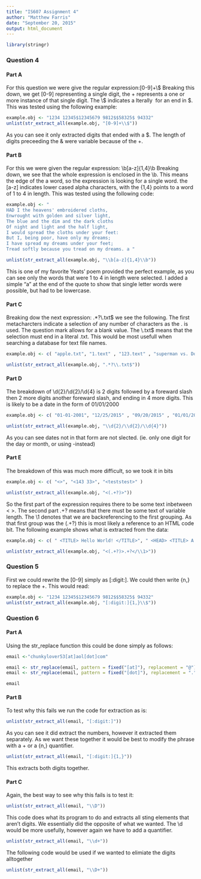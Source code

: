 ```yaml
---
title: "IS607 Assignment 4"
author: "Matthew Farris"
date: "September 20, 2015"
output: html_document
---
```

```r
library(stringr)
```
### Question 4 

#### Part A
For this question we were give the regular expression:[0-9]+\\$
Breaking this down, we get [0-9] representing a single digit, the + represents a one or more instance of that single digit. The \\$ indicates a lterally \ for an end in $. This was tested using the following example:
```r

example.obj <- "1234 12345$12345679 9812$$58325$ 94332"
unlist(str_extract_all(example.obj, "[0-9]+\\$"))

```

As you can see it only extracted digits that ended with a $. The length of digits preceeding the & were variable because of the +.

#### Part B

For this we were given the regular expression: \\b[a-z]{1,4}\\b
Breaking down, we see that the whole expression is enclosed in the \\b. This means the edge of the a word, so the expression is looking for a single word. the [a-z] indicates lower cased alpha characters, with the {1,4} points to a word of 1 to 4 in length. This was tested using the following code: 
```r

example.obj <- "
HAD I the heavens' embroidered cloths,
Enwrought with golden and silver light,
The blue and the dim and the dark cloths
Of night and light and the half light,
I would spread the cloths under your feet:
But I, being poor, have only my dreams;
I have spread my dreams under your feet;
Tread softly because you tread on my dreams. a " 

unlist(str_extract_all(example.obj, "\\b[a-z]{1,4}\\b"))

```

This is one of my favorite Yeats' poem provided the perfect example, as you can see only the words that were 1 to 4 in length were selected. I added a simple "a" at the end of the quote to show that single letter words were possible, but had to be lowercase. 


#### Part C
Breaking dow the next expression: .*?\\.txt$ we see the following. The first metacharcters indicate a selection of any number of characters as the . is used. The question mark allows for a blank value. The \\.txt$ means that the selection must end in a literal .txt. This would be most usefull when searching a database for text file names. 

```r

example.obj <- c( "apple.txt", "1.text" , "123.text" , "superman vs. Doomsday.txt", ".txt" )

unlist(str_extract_all(example.obj, ".*?\\.txt$"))

```
#### Part D

The breakdown of \\d{2}/\\d{2}/\\d{4} is 2 digits followed by a foreward slash then 2 more digits another foreward slash, and ending in 4 more digits. This is likely to be a date in the form of 01/01/2000
```r

example.obj <- c( "01-01-2001", "12/25/2015" , "09/20/2015" , "01/01/2010", "1/9/1991" )

unlist(str_extract_all(example.obj, "\\d{2}/\\d{2}/\\d{4}"))

```

As you can see dates not in that form are not slected. (ie. only one digit for the day or month, or using -instead) 

#### Part E

The breakdown of this was much more difficult, so we took it in bits

```r
example.obj <- c( "<>", "<143 33>", "<teststest>" )

unlist(str_extract_all(example.obj, "<(.+?)>"))
```

So the first part of the expression requires there to be some text inbetween < >. The second part .+? means that there must be some text of variable length. The \\1 denotes that we are backreferencing to the first grouping. As that first group was the (.+?) this is most likely a reference to an HTML code bit. The following example shows what is extracted from the data: 

```r
example.obj <- c( " <TITLE> Hello World! </TITLE>", " <HEAD> <TITLE> A Small Hello" )

unlist(str_extract_all(example.obj, "<(.+?)>.+?</\\1>"))
```


### Question 5

First we could rewrite the [0-9] simply as [:digit:]. We could then write {n,} to replace the +. This would read:

```r
example.obj <- "1234 12345$12345679 9812$$58325$ 94332"
unlist(str_extract_all(example.obj, "[:digit:]{1,}\\$"))

```

### Question 6 

#### Part A

Using the str_replace function this could be done simply as follows:

```r
email <-"chunkylover53[at]aol[dot]com"

email <- str_replace(email, pattern = fixed("[at]"), replacement = "@")
email <- str_replace(email, pattern = fixed("[dot]"), replacement = ".")

email
```

#### Part B
To test why this fails we run the code for extraction as is: 
```r
unlist(str_extract_all(email, "[:digit:]"))
```

As you can see it did extract the numbers, however it extracted them separately. As we want these together it would be best to modify the phrase with a + or a {n,} quantifier. 

```r
unlist(str_extract_all(email, "[:digit:]{1,}"))
```
This extracts both digits together. 

#### Part C
Again, the best way to see why this fails is to test it:
```r
unlist(str_extract_all(email, "\\D"))
```

This code does what its program to do and extracts all sting elements that aren't digits. We essentially did the opposite of what we wanted. The \\d would be more usefully, however again we have to add a quantifier. 

```r
unlist(str_extract_all(email, "\\d+"))
```


The following code would be used if we wanted to elimiate the digits alltogether
```r
unlist(str_extract_all(email, "\\D+"))
```
